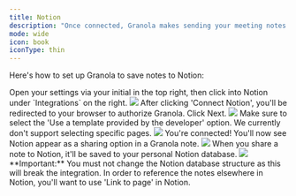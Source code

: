 ---
title: Notion
description: "Once connected, Granola makes sending your meeting notes to Notion as easy as one click."
mode: wide
icon: book
iconType: thin
---


Here's how to set up Granola to save notes to Notion:


<Steps>
  <Step >
  Open your settings via your initial in the top right, then click into Notion under `Integrations` on the right.

  <Frame>
    <img src="/images/Notion-1.png"/>
  </Frame>
  </Step>
  <Step >
  After clicking 'Connect Notion', you'll be redirected to your browser to authorize Granola. Click Next.

  <Frame>
    <img src="/images/Notion-2.png"/>
  </Frame>
  </Step>
  <Step>
  Make sure to select the 'Use a template provided by the developer' option. We currently don't support selecting specific pages.
  <Frame>
    <img src="/images/Notion-3.png"/>
  </Frame>
  </Step>
  <Step >
  You're connected! You'll now see Notion appear as a sharing option in a Granola note.
  <Frame>
    <img src="/images/Notion-5.png"/>
  </Frame>
  </Step>
  <Step>
  When you share a note to Notion, it'll be saved to your personal Notion database. 

  <Frame>
    <img src="/images/Notion-6.png"/>
  </Frame>
<br/>
  </Step>
</Steps>

<Info>
  **Important:** You must not change the Notion database structure as this will break the integration. In order to reference the notes elsewhere in Notion, you'll want to use 'Link to page' in Notion.
</Info>
